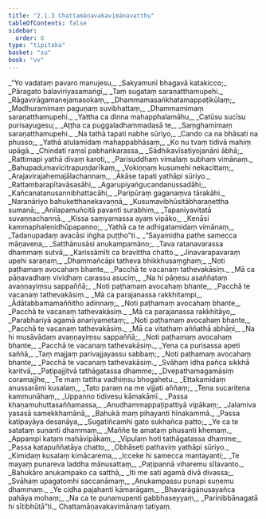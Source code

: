 ```yaml
---
title: "2.1.3 Chattamāṇavakavimānavatthu"
tableOfContents: false
sidebar:
  order: 8
type: "tipitaka"
basket: "su"
book: "vv"
---
```



<DynamicBreadcrumb />

<Division number="886" book="vv" bookNo="19" page="76">

<Paragraph number="731" type="verses" book="vv">
_“Yo vadataṃ pavaro manujesu,_  
_Sakyamunī bhagavā katakicco;_  
_Pāragato balaviriyasamaṅgī,_  
_Taṃ sugataṃ saraṇatthamupehi._  

</Paragraph>

</Division>
<Division number="887" book="vv" bookNo="19" page="76">

<Paragraph number="732" type="verses" book="vv">
_Rāgavirāgamanejamasokaṃ,_  
_Dhammamasaṅkhatamappaṭikūlaṃ;_  
_Madhuramimaṃ paguṇaṃ suvibhattaṃ,_  
_Dhammamimaṃ saraṇatthamupehi._  

</Paragraph>

</Division>
<Division number="888" book="vv" bookNo="19" page="76">

<Paragraph number="733" type="verses" book="vv">
_Yattha ca dinna mahapphalamāhu,_  
_Catūsu sucīsu purisayugesu;_  
_Aṭṭha ca puggaladhammadasā te,_  
_Saṃghamimaṃ saraṇatthamupehi._  

</Paragraph>

</Division>
<Division number="889" book="vv" bookNo="19" page="77">

<Paragraph number="734" type="verses" book="vv">
_Na tathā tapati nabhe sūriyo,_  
_Cando ca na bhāsati na phusso;_  
_Yathā atulamidaṃ mahappabhāsaṃ,_  
_Ko nu tvaṃ tidivā mahiṃ upāgā._  

</Paragraph>

</Division>
<Division number="890" book="vv" bookNo="19" page="77">

<Paragraph number="735" type="verses" book="vv">
_Chindati raṃsī pabhaṅkarassa,_  
_Sādhikavīsatiyojanāni ābhā;_  
_Rattimapi yathā divaṃ karoti,_  
_Parisuddhaṃ vimalaṃ subhaṃ vimānaṃ._  

</Paragraph>

</Division>
<Division number="891" book="vv" bookNo="19" page="77">

<Paragraph number="736" type="verses" book="vv">
_Bahupadumavicitrapuṇḍarīkaṃ,_  
_Vokiṇṇaṃ kusumehi nekacittaṃ;_  
_Arajavirajahemajālachannaṃ,_  
_Ākāse tapati yathāpi sūriyo._  

</Paragraph>

</Division>
<Division number="892" book="vv" bookNo="19" page="77">

<Paragraph number="737" type="verses" book="vv">
_Rattambarapītavāsasāhi,_  
_Agarupiyaṅgucandanussadāhi;_  
_Kañcanatanusannibhattacāhi,_  
_Paripūraṃ gaganaṃva tārakāhi._  

</Paragraph>

</Division>
<Division number="893" book="vv" bookNo="19" page="77">

<Paragraph number="738" type="verses" book="vv">
_Naranāriyo bahuketthanekavaṇṇā,_  
_Kusumavibhūsitābharaṇettha sumanā;_  
_Anilapamuñcitā pavanti surabhiṃ,_  
_Tapaniyavitatā suvaṇṇachannā._  

</Paragraph>

</Division>
<Division number="894" book="vv" bookNo="19" page="77">

<Paragraph number="739" type="verses" book="vv">
_Kissa saṃyamassa ayaṃ vipāko,_  
_Kenāsi kammaphalenidhūpapanno;_  
_Yathā ca te adhigatamidaṃ vimānaṃ,_  
_Tadanupadaṃ avacāsi iṅgha puṭṭho”ti._  

</Paragraph>

</Division>
<Division number="895" book="vv" bookNo="19" page="77">

<Paragraph number="740" type="verses" book="vv">
_“Sayamidha pathe samecca māṇavena,_  
_Satthānusāsi anukampamāno;_  
_Tava ratanavarassa dhammaṃ sutvā,_  
_Karissāmīti ca bravittha chatto._  

</Paragraph>

</Division>
<Division number="896" book="vv" bookNo="19" page="78">

<Paragraph number="741" type="verses" book="vv">
_Jinavarapavaraṃ upehi saraṇaṃ,_  
_Dhammañcāpi tatheva bhikkhusaṃghaṃ;_  
_Noti paṭhamaṃ avocahaṃ bhante,_  
_Pacchā te vacanaṃ tathevakāsiṃ._  

</Paragraph>

</Division>
<Division number="897" book="vv" bookNo="19" page="78">

<Paragraph number="742" type="verses" book="vv">
_Mā ca pāṇavadhaṃ vividhaṃ carassu asuciṃ,_  
_Na hi pāṇesu asaññataṃ avaṇṇayiṃsu sappaññā;_  
_Noti paṭhamaṃ avocahaṃ bhante,_  
_Pacchā te vacanaṃ tathevakāsiṃ._  

</Paragraph>

</Division>
<Division number="898" book="vv" bookNo="19" page="78">

<Paragraph number="743" type="verses" book="vv">
_Mā ca parajanassa rakkhitampi,_  
_Ādātabbamamaññitho adinnaṃ;_  
_Noti paṭhamaṃ avocahaṃ bhante,_  
_Pacchā te vacanaṃ tathevakāsiṃ._  

</Paragraph>

</Division>
<Division number="899" book="vv" bookNo="19" page="78">

<Paragraph number="744" type="verses" book="vv">
_Mā ca parajanassa rakkhitāyo,_  
_Parabhariyā agamā anariyametaṃ;_  
_Noti paṭhamaṃ avocahaṃ bhante,_  
_Pacchā te vacanaṃ tathevakāsiṃ._  

</Paragraph>

</Division>
<Division number="900" book="vv" bookNo="19" page="78">

<Paragraph number="745" type="verses" book="vv">
_Mā ca vitathaṃ aññathā abhāṇi,_  
_Na hi musāvādaṃ avaṇṇayiṃsu sappaññā;_  
_Noti paṭhamaṃ avocahaṃ bhante,_  
_Pacchā te vacanaṃ tathevakāsiṃ._  

</Paragraph>

</Division>
<Division number="901" book="vv" bookNo="19" page="78">

<Paragraph number="746" type="verses" book="vv">
_Yena ca purisassa apeti saññā,_  
_Taṃ majjaṃ parivajjayassu sabbaṃ;_  
_Noti paṭhamaṃ avocahaṃ bhante,_  
_Pacchā te vacanaṃ tathevakāsiṃ._  

</Paragraph>

</Division>
<Division number="902" book="vv" bookNo="19" page="78">

<Paragraph number="747" type="verses" book="vv">
_Svāhaṃ idha pañca sikkhā karitvā,_  
_Paṭipajjitvā tathāgatassa dhamme;_  
_Dvepathamagamāsiṃ coramajjhe,_  
_Te maṃ tattha vadhiṃsu bhogahetu._  

</Paragraph>

</Division>
<Division number="903" book="vv" bookNo="19" page="79">

<Paragraph number="748" type="verses" book="vv">
_Ettakamidaṃ anussarāmi kusalaṃ,_  
_Tato paraṃ na me vijjati aññaṃ;_  
_Tena sucaritena kammunāhaṃ,_  
_Uppanno tidivesu kāmakāmī._  

</Paragraph>

</Division>
<Division number="904" book="vv" bookNo="19" page="79">

<Paragraph number="749" type="verses" book="vv">
_Passa khaṇamuhuttasaññamassa,_  
_Anudhammappaṭipattiyā vipākaṃ;_  
_Jalamiva yasasā samekkhamānā,_  
_Bahukā maṃ pihayanti hīnakammā._  

</Paragraph>

</Division>
<Division number="905" book="vv" bookNo="19" page="79">

<Paragraph number="750" type="verses" book="vv">
_Passa katipayāya desanāya,_  
_Sugatiñcamhi gato sukhañca patto;_  
_Ye ca te satataṃ suṇanti dhammaṃ,_  
_Maññe te amataṃ phusanti khemaṃ._  

</Paragraph>

</Division>
<Division number="906" book="vv" bookNo="19" page="79">

<Paragraph number="751" type="verses" book="vv">
_Appampi kataṃ mahāvipākaṃ,_  
_Vipulaṃ hoti tathāgatassa dhamme;_  
_Passa katapuññatāya chatto,_  
_Obhāseti pathaviṃ yathāpi sūriyo._  

</Paragraph>

</Division>
<Division number="907" book="vv" bookNo="19" page="79">

<Paragraph number="752" type="verses" book="vv">
_Kimidaṃ kusalaṃ kimācarema,_  
_Icceke hi samecca mantayanti;_  
_Te mayaṃ punareva laddha mānusattaṃ,_  
_Paṭipannā viharemu sīlavanto._  

</Paragraph>

</Division>
<Division number="908" book="vv" bookNo="19" page="79">

<Paragraph number="753" type="verses" book="vv">
_Bahukāro anukampako ca satthā,_  
_Iti me sati agamā divā divassa;_  
_Svāhaṃ upagatomhi saccanāmaṃ,_  
_Anukampassu punapi suṇemu dhammaṃ._  

</Paragraph>

</Division>
<Division number="909" book="vv" bookNo="19" page="80">

<Paragraph number="754" type="verses" book="vv">
_Ye cidha pajahanti kāmarāgaṃ,_  
_Bhavarāgānusayañca pahāya mohaṃ;_  
_Na ca te punamupenti gabbhaseyyaṃ,_  
_Parinibbānagatā hi sītibhūtā”ti._  


</Paragraph>
</Division>

<Paragraph number="755" type="center" book="vv">
Chattamāṇavakavimānaṃ tatiyaṃ.
</Paragraph>